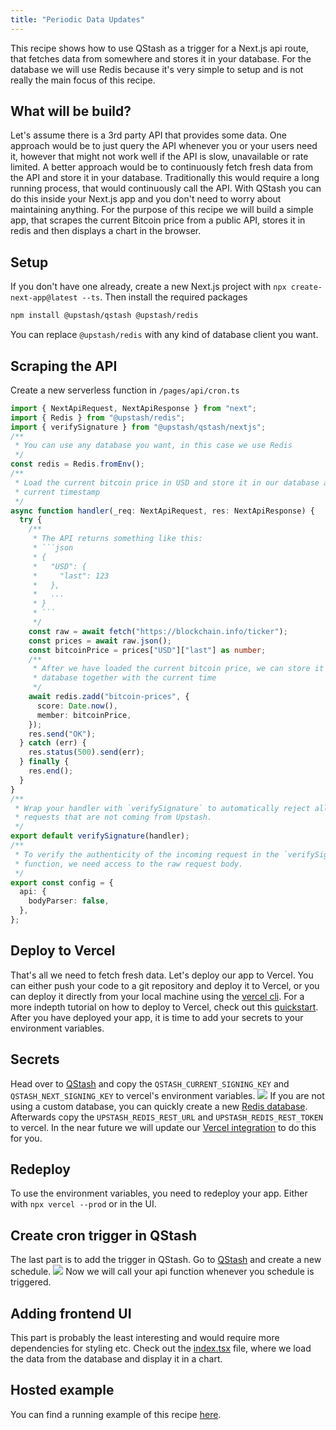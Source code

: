 ```yaml
---
title: "Periodic Data Updates"
---
```

This recipe shows how to use QStash as a trigger for a Next.js api route, that
fetches data from somewhere and stores it in your database.
For the database we will use Redis because it's very simple to setup and is not
really the main focus of this recipe.
## What will be build?
Let's assume there is a 3rd party API that provides some data. One approach
would be to just query the API whenever you or your users need it, however that
might not work well if the API is slow, unavailable or rate limited.
A better approach would be to continuously fetch fresh data from the API and
store it in your database.
Traditionally this would require a long running process, that would continuously
call the API. With QStash you can do this inside your Next.js app and you don't
need to worry about maintaining anything.
For the purpose of this recipe we will build a simple app, that scrapes the
current Bitcoin price from a public API, stores it in redis and then displays a
chart in the browser.
## Setup
If you don't have one already, create a new Next.js project with
`npx create-next-app@latest --ts`.
Then install the required packages
```bash
npm install @upstash/qstash @upstash/redis
```
You can replace `@upstash/redis` with any kind of database client you want.
## Scraping the API
Create a new serverless function in `/pages/api/cron.ts`
````ts
import { NextApiRequest, NextApiResponse } from "next";
import { Redis } from "@upstash/redis";
import { verifySignature } from "@upstash/qstash/nextjs";
/**
 * You can use any database you want, in this case we use Redis
 */
const redis = Redis.fromEnv();
/**
 * Load the current bitcoin price in USD and store it in our database at the
 * current timestamp
 */
async function handler(_req: NextApiRequest, res: NextApiResponse) {
  try {
    /**
     * The API returns something like this:
     * ```json
     * {
     *   "USD": {
     *     "last": 123
     *   },
     *   ...
     * }
     * ```
     */
    const raw = await fetch("https://blockchain.info/ticker");
    const prices = await raw.json();
    const bitcoinPrice = prices["USD"]["last"] as number;
    /**
     * After we have loaded the current bitcoin price, we can store it in the
     * database together with the current time
     */
    await redis.zadd("bitcoin-prices", {
      score: Date.now(),
      member: bitcoinPrice,
    });
    res.send("OK");
  } catch (err) {
    res.status(500).send(err);
  } finally {
    res.end();
  }
}
/**
 * Wrap your handler with `verifySignature` to automatically reject all
 * requests that are not coming from Upstash.
 */
export default verifySignature(handler);
/**
 * To verify the authenticity of the incoming request in the `verifySignature`
 * function, we need access to the raw request body.
 */
export const config = {
  api: {
    bodyParser: false,
  },
};
````
## Deploy to Vercel
That's all we need to fetch fresh data. Let's deploy our app to Vercel.
You can either push your code to a git repository and deploy it to Vercel, or
you can deploy it directly from your local machine using the
[vercel cli](https://vercel.com/docs/cli).
For a more indepth tutorial on how to deploy to Vercel, check out this
[quickstart](/qstash/quickstarts/vercel-nextjs#4-deploy-to-vercel).
After you have deployed your app, it is time to add your secrets to your
environment variables.
## Secrets
Head over to [QStash](https://console.upstash.com/qstash) and copy the
`QSTASH_CURRENT_SIGNING_KEY` and `QSTASH_NEXT_SIGNING_KEY` to vercel's
environment variables. ![](/img/qstash/vercel_env.png)
If you are not using a custom database, you can quickly create a new
[Redis database](https://console.upstash.com/redis). Afterwards copy the
`UPSTASH_REDIS_REST_URL` and `UPSTASH_REDIS_REST_TOKEN` to vercel.
In the near future we will update our
[Vercel integration](https://vercel.com/integrations/upstash) to do this for
you.
## Redeploy
To use the environment variables, you need to redeploy your app. Either with
`npx vercel --prod` or in the UI.
## Create cron trigger in QStash
The last part is to add the trigger in QStash. Go to
[QStash](https://console.upstash.com/qstash) and create a new schedule.
![](/img/qstash/schedule.png)
Now we will call your api function whenever you schedule is triggered.
## Adding frontend UI
This part is probably the least interesting and would require more dependencies
for styling etc. Check out the
[index.tsx](https://github.com/upstash/qstash-examples/blob/main/periodic-data-updates/pages/index.tsx)
file, where we load the data from the database and display it in a chart.
## Hosted example
You can find a running example of this recipe
[here](https://qstash-examples-periodic-data-updates.vercel.app/).
